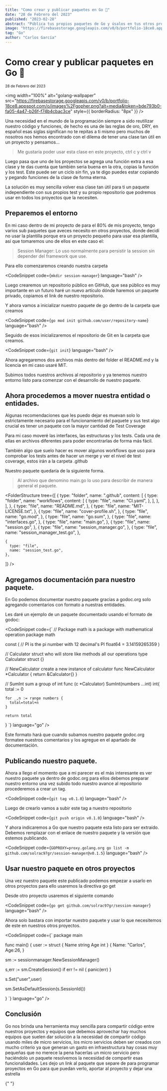 ```yaml
---
title: "Como crear y publicar paquetes en Go 📂"
date: "28 de Febrero del 2023"
published: "2023-02-28"
abstract: "Pública tus propios paquetes de Go y úsalos en tus otros proyectos."
image: "https://firebasestorage.googleapis.com/v0/b/portfolio-18ce8.appspot.com/o/images%2Fgopher.png?alt=media&token=bde793b0-fa05-4a47-b26f-f74b4cbac3ce"
tag: "Go"
author: "Carlos García"
---
```


# Como crear y publicar paquetes en Go 📂

<small>28 de Febrero del 2023</small>
<EditPost path="como-crear-y-publicar-paquetes-en-go" />

<img
  width="100%"
  alt="golang-wallpaper"
  src="https://firebasestorage.googleapis.com/v0/b/portfolio-18ce8.appspot.com/o/images%2Fgopher.png?alt=media&token=bde793b0-fa05-4a47-b26f-f74b4cbac3ce"
  style={{ borderRadius: "8px" }}
/>

Una necesidad en el mundo de la programación siempre a sido reutilizar nuestro código y funciones, de hecho es una de las reglas de oro, DRY, en español esas siglas significan no te repitas a ti mismo pero muchos de nosotros nos hemos encontrado con el dilema de tener una clase tan útil en un proyecto y pensamos...

> Me gustaría poder usar esta clase en este proyecto, ctrl c y ctrl v

Luego pasa que uno de los proyectos se agrega una función extra a esa clase y te das cuenta que también seria buena en la otra, copias la función y los test. Este puede ser un ciclo sin fin, ya te digo puedes estar copiando y pegando funciones de la clase de forma eterna.

La solución es muy sencilla volver esa clase tan útil para ti un paquete independiente con sus propios test y su propio repositorio que podremos usar en todos los proyectos que la necesiten.

## Preparemos el entorno

En mi caso dentro de mi proyecto de <BlogLink url="https://github.com/solrac97gr/go-jwt-auth" content="plantilla que uso"/> para el 80% de mis proyecto, tengo varios sub paquetes que aveces necesito en otros proyectos, donde decidí no usar la plantilla porque era un proyecto pequeño para usar esa plantilla, así que tomaremos uno de ellos en este caso el:

> Session Manager: Lo uso normalmente para persistir la session sin depender del framework que use.

Para ello comenzaremos creando nuestra carpeta

<CodeSnippet
  code={`mkdir session-manager`}
  language="bash"
/>

Luego crearemos un repositorio público en GitHub, que sea público es muy importante en un futuro haré un nuevo artículo dónde haremos un paquete privado, copiamos el link de nuestro repositorio.

Y ahora vamos a inicializar nuestro paquete de go dentro de la carpeta que creamos

<CodeSnippet
  code={`go mod init github.com/user/repository-name`}
  language="bash"
/>

Seguido de esos inicializaremos el repositorio de Git en la carpeta que creamos.

<CodeSnippet
  code={`git init`}
  language="bash"
/>

Ahora agregaremos dos archivos más dentro del folder el README.md y la licencia en mi caso usaré MIT.

Subimos todos nuestros archivos al repositorio y ya tenemos nuestro entorno listo para comenzar con el desarrollo de nuestro paquete.

## Ahora procedemos a mover nuestra entidad o entidades.

Algunas recomendaciones que les puedo dejar es muevan solo lo estrictamente necesario para el funcionamiento del paquete y sus test algo crucial es tener un paquete con la mayor cantidad de Test Coverage

Para mi caso moveré las interfaces, las estructuras y los tests. Cada una de ellas en archivos diferentes para poder encontrarlas de forma más fácil.

También algo que suelo hacer es mover algunos workflows que uso para comprobar los tests antes de hacer un merge y ver el nivel de test coverage, estos irán a la carpeta .github

Nuestro paquete quedaría de la siguiente forma.

> Al archivo que denomino main.go lo uso para describir de manera general el paquete.

<FolderStructure
  tree={[
    {
      type: "folder",
      name: ".github",
      content: [
        {
          type: "folder",
          name: "workflows",
          content: [
            {
              type: "file",
              name: "CI.yaml",
            },
          ],
        },
      ],
    },
    {
      type: "file",
      name: "README.md",
    },
    {
      type: "file",
      name: "MIT-LICENSE.txt",
    },
    {
      type: "file",
      name: "cover-profile.sh",
    },
    {
      type: "file",
      name: "go.mod",
    },
    {
      type: "file",
      name: "go.sum",
    },
    {
      type: "file",
      name: "interfaces.go",
    },
    {
      type: "file",
      name: "main.go",
    },
    {
      type: "file",
      name: "session.go",
    },
    {
      type: "file",
      name: "session_manager.go",
    },
    {
      type: "file",
      name: "session_manager_test.go",
    },

    {
      type: "file",
      name: "session_test.go",
    },

]}
/>

## Agregamos documentación para nuestro paquete.

En Go podemos documentar nuestro paquete gracias a godoc.org solo agregando comentarios con formato a nuestras entidades.

Les daré un ejemplo de un paquete documentado usando el formato de godoc:

<CodeSnippet
  code={`
  // Package math is a package with mathematical operation
  package math

  const (
    // PI is the pi number with 12 decimal's
    PI float64 = 3.14159265359
  )

  // Calculator struct who will store like methods all our operations
  type Calculator struct {}

  // NewCalculator create a new instance of calculator
  func NewCalculator *Calculator {
    return &Calculator{}
  }

  // SumInt sum a group of int
  func (c *Calculator) SumInt(numbers ...int) int{
    total := 0

    for _,n := range numbers {
      total=total+n
    }

    return total
  }
`}
  language="go"
/>

Este formato hará que cuando subamos nuestro paquete godoc.org formatee nuestros comentarios y los agregue en el apartado de documentación.

## Publicando nuestro paquete.

Ahora a llego el momento que a mi parecer es el más interesante es ver nuestro paquete ya dentro de godoc.org para ellos debemos preparar nuestro entorno una vez subido todo nuestro avance al repositorio procederemos a crear un tag.

<CodeSnippet code={`git tag v0.1.0`} language="bash" />

Luego de crearlo vamos a subir este tag a nuestro repositorio

<CodeSnippet code={`git push origin v0.1.0`} language="bash" />

Y ahora indicaremos a Go que nuestro paquete esta listo para ser extraído. Debemos remplazar con el enlace de nuestro paquete y la versión que estemos publicando.

<CodeSnippet code={`GOPROXY=proxy.golang.org go list -m github.com/solrac97gr/session-manager@v0.1.5`} language="bash" />

## Usar nuestro paquete en otros proyectos

Una vez nuestro paquete este publicado podemos empezar a usarlo en otros proyectos para ello usaremos la directiva go get

Desde otro proyecto usaremos el siguiente comando

<CodeSnippet code={`go get github.com/solrac97gr/session-manager`} language="bash" />

Ahora solo bastara con importar nuestro paquete y usar lo que necesitemos de este en nuestros otros proyectos.

<CodeSnippet code={`
package main


func main() {
  user := struct {
    Name string
    Age int
  } {
    Name: "Carlos",
    Age:26,
  }


  sm := sessionmanager.NewSessionManager()

  s,err :=  sm.CreateSession()
  if err != nil {
    panic(err)
  }

  s.Set("user",user)

  sm.SetAsDefaultSession(s.SessionId())

}
`} language="go" />

## Conclusión

Go nos brinda una herramienta muy sencilla para compartir código entre nuestros proyectos y equipos que debemos aprovechar hay muchos equipos que suelen dar solución a la necesidad de compartir código usando miles de micro servicios, los micro servicios deben ser creados con mucho criterio ya que generan un gasto en infraestructura hay cosas muy pequeñas que no merece la pena hacerlas un micro servicio pero haciéndolo un paquete resolvemos la necesidad de compartir esas funcionalidades.
Les dejo un link al paquete que separe de <BlogLink url="https://github.com/solrac97gr/go-jwt-auth" content="mi plantilla que uso este 2023"/> para programar proyectos en Go para que puedan verlo, aportar al proyecto y dejar una estrella

<BlogLink
  url="https://github.com/solrac97gr/session-manager"
  content="Link al repositorio"
/>{" "}
